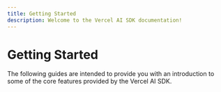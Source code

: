 ```yaml
---
title: Getting Started
description: Welcome to the Vercel AI SDK documentation!
---
```


# Getting Started

The following guides are intended to provide you with an introduction to some of the core features provided by the Vercel AI SDK.

<QuickstartFrameworkCards />
